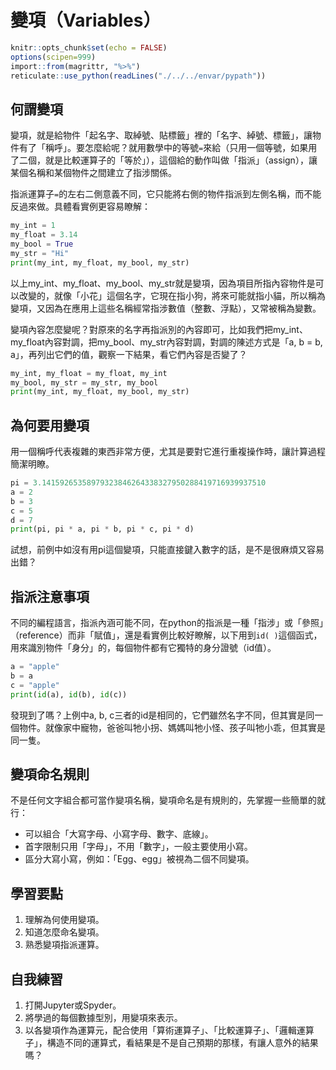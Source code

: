# 變項（Variables）

```r
knitr::opts_chunk$set(echo = FALSE)
options(scipen=999)
import::from(magrittr, "%>%")
reticulate::use_python(readLines("./../../envar/pypath"))
```


## 何謂變項

變項，就是給物件「起名字、取綽號、貼標籤」裡的「名字、綽號、標籤」，讓物件有了「稱呼」。要怎麼給呢？就用數學中的等號`=`來給（只用一個等號，如果用了二個，就是比較運算子的「等於」），這個給的動作叫做「指派」（assign），讓某個名稱和某個物件之間建立了指涉關係。

指派運算子`=`的左右二側意義不同，它只能將右側的物件指派到左側名稱，而不能反過來做。具體看實例更容易瞭解：
```python
my_int = 1
my_float = 3.14
my_bool = True
my_str = "Hi"
print(my_int, my_float, my_bool, my_str)
```

以上my_int、my_float、my_bool、my_str就是變項，因為項目所指內容物件是可以改變的，就像「小花」這個名字，它現在指小狗，將來可能就指小貓，所以稱為變項，又因為在應用上這些名稱經常指涉數值（整數、浮點），又常被稱為變數。

變項內容怎麼變呢？對原來的名字再指派別的內容即可，比如我們把my_int、my_float內容對調，把my_bool、my_str內容對調，對調的陳述方式是「a, b = b, a」，再列出它們的值，觀察一下結果，看它們內容是否變了？
```python
my_int, my_float = my_float, my_int
my_bool, my_str = my_str, my_bool
print(my_int, my_float, my_bool, my_str)
```

## 為何要用變項

用一個稱呼代表複雜的東西非常方便，尤其是要對它進行重複操作時，讓計算過程簡潔明瞭。

```python
pi = 3.14159265358979323846264338327950288419716939937510
a = 2
b = 3
c = 5
d = 7
print(pi, pi * a, pi * b, pi * c, pi * d)
```

試想，前例中如沒有用pi這個變項，只能直接鍵入數字的話，是不是很麻煩又容易出錯？

## 指派注意事項

不同的編程語言，指派內涵可能不同，在python的指派是一種「指涉」或「參照」（reference）而非「賦值」，還是看實例比較好瞭解，以下用到`id( )`這個函式，用來識別物件「身分」的，每個物件都有它獨特的身分證號（id值）。

```python
a = "apple"
b = a
c = "apple"
print(id(a), id(b), id(c))
```
發現到了嗎？上例中a, b, c三者的id是相同的，它們雖然名字不同，但其實是同一個物件。就像家中寵物，爸爸叫牠小拐、媽媽叫牠小怪、孩子叫牠小乖，但其實是同一隻。


## 變項命名規則

不是任何文字組合都可當作變項名稱，變項命名是有規則的，先掌握一些簡單的就行：

+ 可以組合「大寫字母、小寫字母、數字、底線」。
+ 首字限制只用「字母」，不用「數字」，一般主要使用小寫。
+ 區分大寫小寫，例如：「Egg、egg」被視為二個不同變項。

## 學習要點

1. 理解為何使用變項。
1. 知道怎麼命名變項。
1. 熟悉變項指派運算。


## 自我練習

1. 打開Jupyter或Spyder。
1. 將學過的每個數據型別，用變項來表示。
1. 以各變項作為運算元，配合使用「算術運算子」、「比較運算子」、「邏輯運算子」，構造不同的運算式，看結果是不是自己預期的那樣，有讓人意外的結果嗎？
